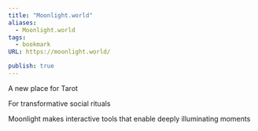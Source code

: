 ```yaml
---
title: "Moonlight.world"
aliases:
  - Moonlight.world
tags:
  - bookmark
URL: https://moonlight.world/

publish: true
---
```




A new place for Tarot

For transformative social rituals

Moonlight makes interactive tools that enable deeply illuminating moments

